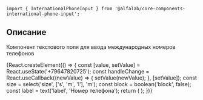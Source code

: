 

<Meta title='Компоненты' component={InternationalPhoneInput} />

<Title>
    InternationalPhoneInput ({name}@{version})
</Title>

```tsx
import { InternationalPhoneInput } from '@alfalab/core-components-international-phone-input';
```

## Описание

Компонент текстового поля для ввода международных номеров телефонов

<Story name='InternationalPhoneInput'>
    {React.createElement(() => {
            const [value, setValue] = React.useState('+79647820725');
            const handleChange = React.useCallback((newValue) => {
                setValue(newValue);
            }, [setValue]);
            const size = select('size', ['s', 'm', 'l'], 'm');
            const block = boolean('block', false);
            const label = text('label', 'Номер телефона');
            return (
                <InternationalPhoneInput
                    value={value}
                    onChange={handleChange}
                    size={size}
                    block={block}
                    label={label}
                />
            );
        })}
</Story>

<Props of={InternationalPhoneInput} />
